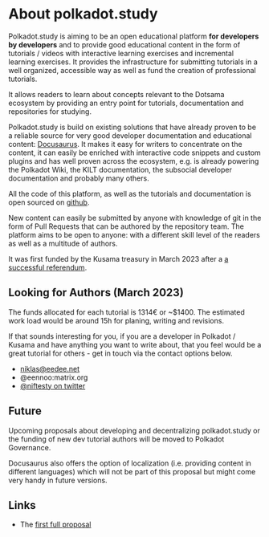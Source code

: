 # About polkadot.study

Polkadot.study is aiming to be an open educational platform **for developers by developers** and
to provide good educational content in the form of tutorials / videos with interactive learning
exercises and incremental learning exercises. It provides the infrastructure for submitting 
tutorials in a well organized, accessible way as well as fund the creation of professional tutorials.

It allows readers to learn about concepts relevant to the Dotsama ecosystem by providing an
entry point for tutorials, documentation and repositories for studying.

Polkadot.study is build on existing solutions that have already proven to be a reliable source
for very good developer documentation and educational content: [Docusaurus](https://docusaurus.io/). It makes it easy
for writers to concentrate on the content, it can easily be enriched with interactive code snippets
and custom plugins and has well proven across the ecosystem, e.g. is already powering the
Polkadot Wiki, the KILT documentation, the subsocial developer documentation and probably
many others. 

All the code of this platform, as well as the tutorials and documentation is open sourced on
[github](https://github.com/PolkadotStudy/website). 

New content can easily be submitted by anyone with knowledge of git in the
form of Pull Requests that can be authored by the repository team. The platform aims to be open
to anyone: with a different skill level of the readers as well as a multitude of authors.

It was first funded by the Kusama treasury in March 2023 after a [a successful referendum](https://kusama.subsquare.io/referenda/referendum/102).

## Looking for Authors (March 2023)

The funds allocated for each tutorial is 1314€ or ~$1400. The estimated work load would be around 15h for planing, writing and revisions.

If that sounds interesting for you, if you are a developer in Polkadot / Kusama and have anything you want to write about, that you feel would be a great tutorial for others - get in touch via the contact options below. 

- niklas@eedee.net
- @eennoo:matrix.org
- [@niftesty on twitter](https://twitter.com/niftesty)

## Future

Upcoming proposals about developing and decentralizing polkadot.study or the funding of new dev tutorial authors will be moved to
Polkadot Governance. 

Docusaurus also offers the option of localization (i.e. providing content in different languages)
which will not be part of this proposal but might come very handy in future versions.

## Links

- The [first full proposal](https://crustipfs.info/ipfs/QmRa9uSW2gFRrEXtyGECAr18BqNMqizAaBCeihjLz67eTw)


